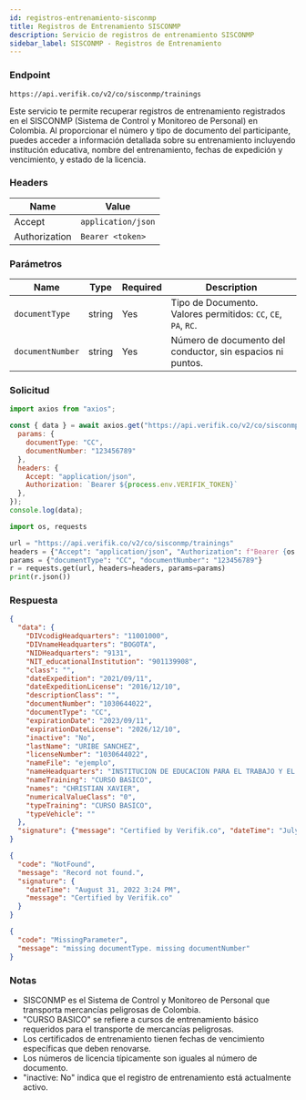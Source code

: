 ```yaml
---
id: registros-entrenamiento-sisconmp
title: Registros de Entrenamiento SISCONMP
description: Servicio de registros de entrenamiento SISCONMP
sidebar_label: SISCONMP - Registros de Entrenamiento
---
```



### Endpoint

```
https://api.verifik.co/v2/co/sisconmp/trainings
```

Este servicio te permite recuperar registros de entrenamiento registrados en el SISCONMP (Sistema de Control y Monitoreo de Personal) en Colombia. Al proporcionar el número y tipo de documento del participante, puedes acceder a información detallada sobre su entrenamiento incluyendo institución educativa, nombre del entrenamiento, fechas de expedición y vencimiento, y estado de la licencia.

### Headers

| Name | Value |
| --- | --- |
| Accept | `application/json` |
| Authorization | `Bearer <token>` |

### Parámetros

| Name | Type | Required | Description |
| --- | --- | --- | --- |
| `documentType` | string | Yes | Tipo de Documento. Valores permitidos: `CC`, `CE`, `PA`, `RC`. |
| `documentNumber` | string | Yes | Número de documento del conductor, sin espacios ni puntos. |

### Solicitud

<Tabs>
  <TabItem value="node" label="Node.js">

```javascript
import axios from "axios";

const { data } = await axios.get("https://api.verifik.co/v2/co/sisconmp/trainings", {
  params: { 
    documentType: "CC", 
    documentNumber: "123456789" 
  },
  headers: { 
    Accept: "application/json", 
    Authorization: `Bearer ${process.env.VERIFIK_TOKEN}` 
  },
});
console.log(data);
```

  </TabItem>
  <TabItem value="python" label="Python">

```python
import os, requests

url = "https://api.verifik.co/v2/co/sisconmp/trainings"
headers = {"Accept": "application/json", "Authorization": f"Bearer {os.getenv('VERIFIK_TOKEN')}"}
params = {"documentType": "CC", "documentNumber": "123456789"}
r = requests.get(url, headers=headers, params=params)
print(r.json())
```

  </TabItem>
</Tabs>

### Respuesta

<Tabs>
  <TabItem value="200" label="200">

```json
{
  "data": {
    "DIVcodigHeadquarters": "11001000",
    "DIVnameHeadquarters": "BOGOTA",
    "NIDHeadquarters": "9131",
    "NIT_educationalInstitution": "901139908",
    "class": "",
    "dateExpedition": "2021/09/11",
    "dateExpeditionLicense": "2016/12/10",
    "descriptionClass": "",
    "documentNumber": "1030644022",
    "documentType": "CC",
    "expirationDate": "2023/09/11",
    "expirationDateLicense": "2026/12/10",
    "inactive": "No",
    "lastName": "URIBE SANCHEZ",
    "licenseNumber": "1030644022",
    "nameFile": "ejemplo",
    "nameHeadquarters": "INSTITUCION DE EDUCACION PARA EL TRABAJO Y EL DESARROLLO HUMANO CORPOIBEROAMERICANA S.A.S",
    "nameTraining": "CURSO BASICO",
    "names": "CHRISTIAN XAVIER",
    "numericalValueClass": "0",
    "typeTraining": "CURSO BASICO",
    "typeVehicle": ""
  },
  "signature": {"message": "Certified by Verifik.co", "dateTime": "July 13, 2023 4:05 PM"}
}
```

  </TabItem>
  <TabItem value="404" label="404">

```json
{
  "code": "NotFound",
  "message": "Record not found.",
  "signature": {
    "dateTime": "August 31, 2022 3:24 PM",
    "message": "Certified by Verifik.co"
  }
}
```

  </TabItem>
  <TabItem value="409" label="409">

```json
{
  "code": "MissingParameter",
  "message": "missing documentType. missing documentNumber"
}
```

  </TabItem>
</Tabs>

### Notas

- SISCONMP es el Sistema de Control y Monitoreo de Personal que transporta mercancías peligrosas de Colombia.
- "CURSO BASICO" se refiere a cursos de entrenamiento básico requeridos para el transporte de mercancías peligrosas.
- Los certificados de entrenamiento tienen fechas de vencimiento específicas que deben renovarse.
- Los números de licencia típicamente son iguales al número de documento.
- "inactive: No" indica que el registro de entrenamiento está actualmente activo.
